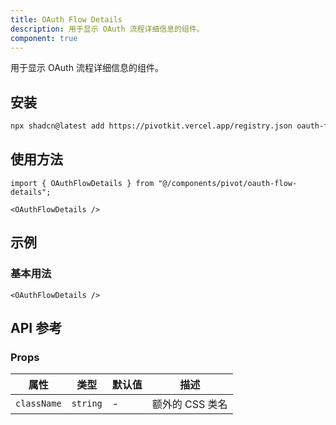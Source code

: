 ```yaml
---
title: OAuth Flow Details
description: 用于显示 OAuth 流程详细信息的组件。
component: true
---
```


用于显示 OAuth 流程详细信息的组件。

<ComponentPreview name="oauth-flow-details-demo" />

## 安装

```bash
npx shadcn@latest add https://pivotkit.vercel.app/registry.json oauth-flow-details
```

## 使用方法

```tsx
import { OAuthFlowDetails } from "@/components/pivot/oauth-flow-details";
```

```tsx
<OAuthFlowDetails />
```

## 示例

### 基本用法

```tsx
<OAuthFlowDetails />
```

## API 参考

### Props

| 属性        | 类型     | 默认值 | 描述            |
| ----------- | -------- | ------ | --------------- |
| `className` | `string` | -      | 额外的 CSS 类名 |
